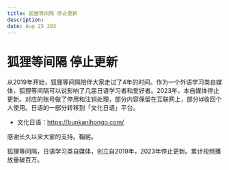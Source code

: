 ```yaml
---
title: 狐狸等间隔 停止更新
description: 
date: Aug 25 203
---
```


# 狐狸等间隔 停止更新

从2019年开始，狐狸等间隔陪伴大家走过了4年的时间。作为一个外语学习类自媒体，狐狸等间隔可以说影响了几届日语学习者和爱好者。2023年，本自媒体停止更新。对应的账号做了停用和注销处理，部分内容保留在互联网上，部分id收回个人使用。日语的一部分转移到「文化日语」平台。

* 文化日语：https://bunkanihongo.com/

感谢长久以来大家的支持。鞠躬。

狐狸等间隔，日语学习类自媒体，创立自2019年，2023年停止更新。累计视频播放量破百万。

